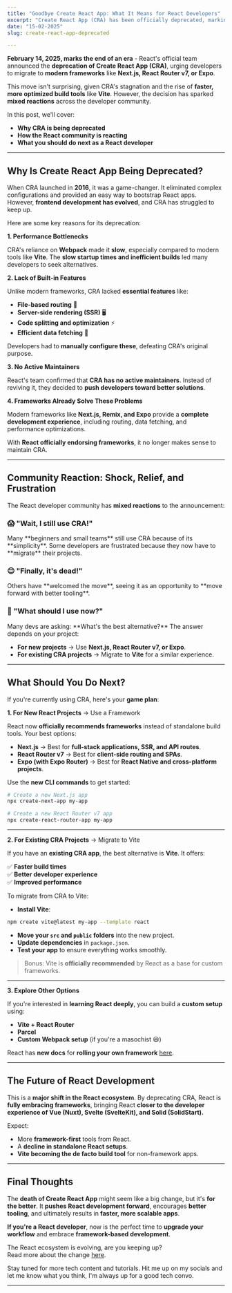 ```yaml
---
title: "Goodbye Create React App: What It Means for React Developers"
excerpt: "Create React App (CRA) has been officially deprecated, marking a major shift in the React ecosystem. Discover why the community is moving towards modern alternatives like Next.js, Vite, and React Router v7. Learn how to future-proof your projects and what this means for React developers in 2025 and beyond."
date: "15-02-2025" 
slug: create-react-app-deprecated

---
```


**February 14, 2025, marks the end of an era** - React's official team announced the **deprecation of Create React App (CRA)**, urging developers to migrate to **modern frameworks** like **Next.js, React Router v7, or Expo**.

This move isn't surprising, given CRA's stagnation and the rise of **faster, more optimized build tools** like **Vite**. However, the decision has sparked **mixed reactions** across the developer community.

In this post, we'll cover:

- **Why CRA is being deprecated**
- **How the React community is reacting**
- **What you should do next as a React developer**

---

<h2 class="text-2xl font-semibold text-primary my-4" id="why-is-create-react-app-being-deprecated">Why Is Create React App Being Deprecated? </h2>

When CRA launched in **2016**, it was a game-changer. It eliminated complex configurations and provided an easy way to bootstrap React apps. However, **frontend development has evolved**, and CRA has struggled to keep up.

Here are some key reasons for its deprecation:

**1. Performance Bottlenecks**

CRA's reliance on **Webpack** made it **slow**, especially compared to modern tools like **Vite**. The **slow startup times and inefficient builds** led many developers to seek alternatives.

**2. Lack of Built-in Features**

Unlike modern frameworks, CRA lacked **essential features** like:

- **File-based routing** 📂
- **Server-side rendering (SSR)** 🖥️
- **Code splitting and optimization** ⚡
- **Efficient data fetching** 🔄

Developers had to **manually configure these**, defeating CRA's original purpose.

**3️. No Active Maintainers**

React's team confirmed that **CRA has no active maintainers**. Instead of reviving it, they decided to **push developers toward better solutions**.

**4. Frameworks Already Solve These Problems**

Modern frameworks like **Next.js, Remix, and Expo** provide a **complete development experience**, including routing, data fetching, and performance optimizations.

With **React officially endorsing frameworks**, it no longer makes sense to maintain CRA.

---

<h2 class="text-2xl font-semibold text-primary my-4" id="community-reaction-shock-relief-and-frustration">Community Reaction: Shock, Relief, and Frustration </h2>

The React developer community has **mixed reactions** to the announcement:

<h3 class="text-xl font-semibold text-primary my-4" id="wait-i-still-use-cra">😱 "Wait, I still use CRA!"</h3>
Many **beginners and small teams** still use CRA because of its **simplicity**. Some developers are frustrated because they now have to **migrate** their projects.

<h3 class="text-xl font-semibold text-primary my-4" id="finally-its-dead">😌 "Finally, it's dead!"</h3>
Others have **welcomed the move**, seeing it as an opportunity to **move forward with better tooling**.

<h3 class="text-xl font-semibold text-primary my-4" id="what-should-i-use-now">🤔 "What should I use now?"</h3>
Many devs are asking: **What's the best alternative?** The answer depends on your project:

- **For new projects** → Use **Next.js, React Router v7, or Expo**.
- **For existing CRA projects** → Migrate to **Vite** for a similar experience.

---

<h2 class="text-2xl font-semibold text-primary my-4" id="what-should-you-do-next">What Should You Do Next? </h2>

If you're currently using CRA, here's your **game plan**:

**1. For New React Projects** → Use a Framework

React now **officially recommends frameworks** instead of standalone build tools. Your best options:

- **Next.js** → Best for **full-stack applications, SSR, and API routes**.
- **React Router v7** → Best for **client-side routing and SPAs**.
- **Expo (with Expo Router)** → Best for **React Native and cross-platform projects**.

Use the **new CLI commands** to get started:

```bash
# Create a new Next.js app
npx create-next-app my-app

# Create a new React Router v7 app
npx create-react-router-app my-app
```

---

**2. For Existing CRA Projects** → Migrate to Vite

If you have an **existing CRA app**, the best alternative is **Vite**. It offers:

✅ **Faster build times**  
✅ **Better developer experience**  
✅ **Improved performance**  

To migrate from CRA to Vite:

- **Install Vite**:

```bash
npm create vite@latest my-app --template react
```

- **Move your `src` and `public` folders** into the new project.  
- **Update dependencies** in `package.json`.  
- **Test your app** to ensure everything works smoothly.  

> Bonus: Vite is **officially recommended** by React as a base for custom frameworks.

---

**3. Explore Other Options**

If you're interested in **learning React deeply**, you can build a **custom setup** using:

- **Vite + React Router**
- **Parcel**
- **Custom Webpack setup** (if you're a masochist 😆)

React has **new docs** for **rolling your own framework** <span class="text-blue-500">[here](https://react.dev/learn/creating-a-react-app).</span>

---

<h2 class="text-2xl font-semibold text-primary my-4" id="the-future-of-react-development">The Future of React Development </h2>

This is a **major shift in the React ecosystem**. By deprecating CRA, React is **fully embracing frameworks**, bringing React **closer to the developer experience of Vue (Nuxt), Svelte (SvelteKit), and Solid (SolidStart).**

Expect:

- More **framework-first** tools from React.  
- A **decline in standalone React setups**.  
- **Vite becoming the de facto build tool** for non-framework apps.  

---

<h2 class="text-2xl font-semibold text-primary my-4" id="final-thoughts">Final Thoughts </h2>

The **death of Create React App** might seem like a big change, but it's **for the better**. It **pushes React development forward**, encourages **better tooling**, and ultimately results in **faster, more scalable apps**.

**If you're a React developer**, now is the perfect time to **upgrade your workflow** and embrace **framework-based development**.

The React ecosystem is evolving, are you keeping up? <br/>
Read more about the change <span class="text-blue-500">[here](https://react.dev/blog/2025/02/14/sunsetting-create-react-app).</span>

Stay tuned for more tech content and tutorials. Hit me up on my socials and let me know what you think, I'm always up for a good tech convo.

---